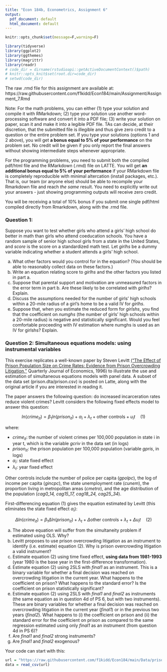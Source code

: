 ---
title: "Econ 184b, Econometrics, Assignment 6"
output:
  pdf_document: default
  html_document: default
---

```{r,echo=F}
knitr::opts_chunk$set(message=F,warning=F)
```

```{r,echo=F,message=FALSE}
library(tidyverse)
library(ggplot2)
library(ggthemes)
library(magrittr)
library(readr)
# code_dir = dirname(rstudioapi::getActiveDocumentContext()$path)
# knitr::opts_knit$set(root.dir=code_dir)
# setwd(code_dir)
```


The raw .rmd file for this assignment are available at: https://raw.githubusercontent.com/f1kidd/Econ184/main/Assignment/Assignment_7.Rmd

Note: For the math problems, you can either (1) type your solution and compile it with RMarkdown; (2) type your solution use another word-processing software and convert it into a PDF file; (3) write your solution on paper, scan it and make it into a legible PDF file. TAs can decide, at their discretion, that the submitted file is illegible and thus give zero credit to a question or the entire problem set. If you type your solutions (options 1 and 2 above), you will get **a bonus equal to 5% of your performance** on the problem set. No credit will be given if you only report the final answers without showing intermediate steps whenever appropriate. 

For the programming problems, you need to submit both the compiled pdf/html file and the RMarkdown (.rmd) file on LATTE. You will get **an additional bonus equal to 5% of your performance** if your RMarkdown file is completely reproducible with minimal altercation (install packages, etc.). That is, our team (or anyone else) should be able to recompile your Rmarkdown file and reach *the same* result. You need to explicitly write out your answers - just showing programming outputs will receive zero credit. 

You will be receiving a total of 10% bonus if you submit one single pdf/html compiled directly from Rmarkdown, along with the .rmd file. 

### Question 1: 

Suppose you want to test whether girls who attend a girls’ high school do better in math than girls who attend coeducation schools. You have a random sample of senior high school girls from a state in the United States, and *score* is the score on a standardized math test. Let *girlhs* be a dummy variable indicating whether a student attends a girls’ high school.

a. What other factors would you control for in the equation? (You should be able to reasonably collect data on these factors.)
b. Write an equation relating score to *girlhs* and the other factors you listed in part a.
c. Suppose that parental support and motivation are unmeasured factors in the error term in part b. Are these likely to be correlated with *girlhs*? Explain.
d. Discuss the assumptions needed for the number of girls’ high schools within a 20-mile radius of a girl’s home to be a valid IV for *girlhs*.
e. Suppose that, when you estimate the reduced form for *girlshs*, you find that the coefficient on *numghs* (the number of girls’ high schools within a 20-mile radius) is negative and statistically significant. Would you feel comfortable proceeding with IV estimation where numghs is used as an IV for girlshs? Explain.

### Question 2: Simultaneous equations models: using instrumental variables

This exercise replicates a well-known paper by Steven Levitt [("The Effect of Prison Population Size on Crime Rates: Evidence from Prison Overcrowding Litigation,"](https://pricetheory.uchicago.edu/levitt/Papers/LevittTheEffectOfPrison1996.pdf) Quarterly Journal of
Economics, 1996) to illustrate the use and estimation of simultaneous equations models with panel data. A subset of the data set (prison.dta/prison.csv) is posted on Latte, along with the original article if you are interested in reading it.

The paper answers the following question: do increased incarceration rates reduce violent crimes? Levitt considers the following fixed effects model to answer this question:

$$ln(crime_{it}) = \beta_1 ln(prison_{it}) + \alpha_i + \lambda_t + \text{other controls} + u_it \quad (1) $$

where:

* $crime_{it}$: the number of violent crimes per 100,000 population in state i in year t, which is the variable *gcriv* in the data set (in logs)
* $prison_{it}$: the prison population per 100,000 population (variable *gpris*, in logs)
* $\alpha_i$: state fixed effect
* $\lambda_t$: year fixed effect

Other controls include the number of police per capita (*gpolpc*), the log of income per capita (*gincpc*), the state unemployment rate (*cunem*), the proportion living in metropolitan areas (*cmetro*), and the age distribution of the population (*cag0_14, cag15_17, cag18_24, cag25_34*).

First-differencing equation (1) gives the equation estimated by Levitt (this eliminates the state fixed effect $\alpha_i$):

$$\Delta ln(crime_{it}) = \beta_1 \Delta ln(prison_{it}) + \lambda_t + \Delta \text{other controls} + \lambda_t + \Delta u_it \quad (2) $$

a. The above equation will suffer from the simultaneity problem if estimated using OLS. Why?
b. Levitt proposes to use prison overcrowding litigation as an instrument to identify (i.e. estimate) equation (2). Why is prison overcrowding litigation a valid instrument?
c. Estimate equation (2) using time fixed effect, **using data from 1981-1993** (year 1980 is the base year in the first-difference transformation).
d. Estimate equation (2) using 2SLS with *final1* as an instrument. This is a binary variable for whether a final decision was reached on overcrowding litigation in the current year. What happens to the coefficient on prison? What happens to the standard error? Is the coefficient on prison statistically significant?
e. Estimate equation (2) using 2SLS with *final1* and *final2* as instruments (the same equation as in question 4d of PS 6, but with two instruments). These are binary variables for whether a final decision was reached on overcrowding litigation in the current year (*final1*) or in the previous two years (*final2*). What happens to (i) the coefficient on prison and (ii) the standard error for the coefficient on prison as compared to the same regression estimated using only *final1* as an instrument (from question 4d in PS 6)?
f. Are *final1* and *final2* strong instruments?
g. Are *final1* and *final2* exogenous?

Your code can start with this:
```{r}
url = "https://raw.githubusercontent.com/f1kidd/Econ184/main/Data/prison.csv"
data = read_csv(url)
```


